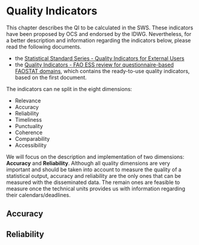 # **Quality Indicators** {#qualityIndicators}

This chapter describes the QI to be calculated in the SWS. These indicators have been proposed by OCS and endorsed by the IDWG. Nevertheless, for a better description and information regarding the indicators below, please read the following documents.

- the [Statistical Standard Series - Quality Indicators for External Users](http://intranet.fao.org/fileadmin/user_upload/scp/SSS_Quality_Indicators__rev20201201_.pdf) 
- the [Quality Indicators - FAO ESS review for questionnaire-based FAOSTAT domains](documentation/Quality_indicators_DRAFT_v20190628 (003).docx), which contains the ready-to-use quality indicators, based on the first document.

The indicators can ne split in the eight dimensions:

- Relevance
- Accuracy
- Reliability
- Timeliness
- Punctuality
- Coherence
- Comparability
- Accessibility

We will focus on the description and implementation of two dimensions: **Accuracy** and **Reliability**. Although all quality dimensions are very important and should be taken into account to measure the quality of a statistical output, accuracy and reliability are the only ones that can be measured with the disseminated data. The remain ones are feasible to measure once the technical units provides us with information regarding their calendars/deadlines.

## Accuracy

## Reliability


